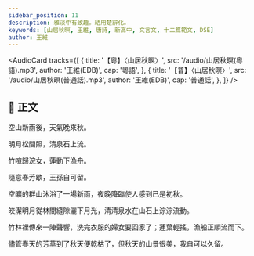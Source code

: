 ```yaml
---
sidebar_position: 11
description: 雅淡中有致趣。結用楚辭化。
keywords: [山居秋暝, 王維, 唐詩, 新高中, 文言文, 十二篇範文, DSE]
author: 王維
---
```


<!-- <Intro>

</Intro> -->

<AudioCard
  tracks={[
    {
      title: '【粵】〈山居秋暝〉',
      src: '/audio/山居秋暝(粵語).mp3',
      author: '王維(EDB)',
      cap: '粵語',
    },
    {
      title: '【普】〈山居秋暝〉',
      src: '/audio/山居秋暝(普通話).mp3',
      author: '王維(EDB)',
      cap: '普通話',
    },
  ]}
/>

## 📖 正文

<div className="main poetry">

空山新雨後，天氣晚來秋。

明月松間照，清泉石上流。

竹喧歸浣女，蓮動下漁舟。

<Annotate title="儘管">隨意</Annotate>春芳歇，王孫自可留。

</div>

<Translation>

空曠的群山沐浴了一場新雨，夜晚降臨使人感到已是初秋。

皎潔明月從林間縫隙灑下月光，清清泉水在山石上淙淙流動。

竹林裡傳來一陣聲響，洗完衣服的婦女要回家了；蓮葉輕搖，漁船正順流而下。

儘管春天的芳草到了秋天便乾枯了，但秋天的山景很美，我自可以久留。

</Translation>

<Media>

<Tabs>
  <TabItem value='經典動畫教材套' default>
    <Youtube id='gpfMrUXAoBY' />
  </TabItem>
</Tabs>

</Media>

<!-- <Resources>

</Resources> -->
